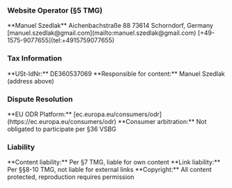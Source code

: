 ### Website Operator (§5 TMG)

<Card>
  **Manuel Szedlak**  
  Aichenbachstraße 88  
  73614 Schorndorf, Germany  
  [manuel.szedlak@gmail.com](mailto:manuel.szedlak@gmail.com)  
  [+49-1575-9077655](tel:+4915759077655)
</Card>

### Tax Information

<Card>
  **USt-IdNr:** DE360537069  
  **Responsible for content:** Manuel Szedlak (address above)
</Card>

### Dispute Resolution

<Card>
  **EU ODR Platform:** [ec.europa.eu/consumers/odr](https://ec.europa.eu/consumers/odr)  
  **Consumer arbitration:** Not obligated to participate per §36 VSBG
</Card>

### Liability

<Card>
  **Content liability:** Per §7 TMG, liable for own content  
  **Link liability:** Per §§8-10 TMG, not liable for external links  
  **Copyright:** All content protected, reproduction requires permission
</Card>
